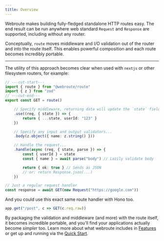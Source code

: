 ```yaml
---
title: Overview
---
```




Webroute makes building fully-fledged standalone HTTP routes easy. The end result can be run anywhere web standard `Request` and `Response` are supported, including without any router.

Conceptually, `route` moves middleware and I/O validation out of the router and into the route itself. This enables powerful composition and each route becomes incredibly portable.

---

The utility of this approach becomes clear when used with `nextjs` or other filesystem routers, for example:

```ts twoslash
// ---cut-start---
import { route } from "@webroute/route"
import { z } from "zod"
// ---cut-end---
export const GET = route()

	// Specify middleware, returning data will update the `state` field later
	.use((req, { state }) => {
		return { ...state, userId: "123" }
	})

	// Specify any input and output validators...
	.body(z.object({ name: z.string() }))

	// Handle the request...
	.handle(async (req, { state, parse }) => {
		const { userId } = state
		const { name } = await parse("body") // Lazily validate body

		return { ok: true } // Sends as JSON
		// or: return Response.json(...)
	})

// Just a regular request handler
const response = await GET(new Request("https://google.com"))
```

And you could use this exact same route handler with Hono too.

```ts
app.get("/post", c => GET(c.req.raw))
```

By packaging the validation and middleware (and more) with the route itself, it becomes incredible portable, and you'll find your applications actually become _simpler_ too.
Learn more about what webroute includes in [Features](./features) or get up and running via the [Quick Start](.//quick-start).